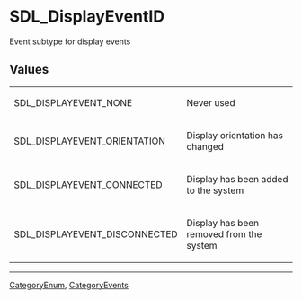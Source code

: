 = SDL_DisplayEventID =
Event subtype for display events


== Values ==
{|
|SDL_DISPLAYEVENT_NONE
|Never used
|-
|SDL_DISPLAYEVENT_ORIENTATION
|Display orientation has changed
|-
|SDL_DISPLAYEVENT_CONNECTED
|Display has been added to the system
|-
|SDL_DISPLAYEVENT_DISCONNECTED
|Display has been removed from the system
|}

----
[[CategoryEnum]], [[CategoryEvents]]
